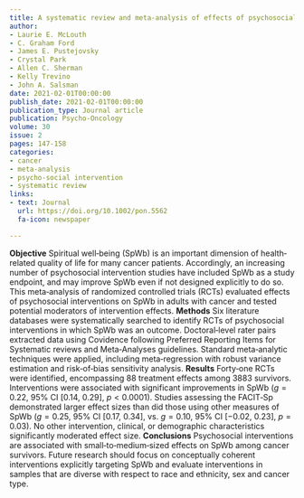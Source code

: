 ```yaml
---
title: A systematic review and meta-analysis of effects of psychosocial interventions on spiritual well-being in adults with cancer
author:
- Laurie E. McLouth
- C. Graham Ford
- James E. Pustejovsky
- Crystal Park
- Allen C. Sherman
- Kelly Trevino
- John A. Salsman
date: 2021-02-01T00:00:00
publish_date: 2021-02-01T00:00:00
publication_type: Journal article
publication: Psycho-Oncology
volume: 30 
issue: 2
pages: 147-158
categories:
- cancer
- meta-analysis
- psycho-social intervention
- systematic review
links:
- text: Journal
  url: https://doi.org/10.1002/pon.5562
  fa-icon: newspaper

---
```



__Objective__
Spiritual well‐being (SpWb) is an important dimension of health‐related quality of life for many cancer patients. Accordingly, an increasing number of psychosocial intervention studies have included SpWb as a study endpoint, and may improve SpWb even if not designed explicitly to do so. This meta‐analysis of randomized controlled trials (RCTs) evaluated effects of psychosocial interventions on SpWb in adults with cancer and tested potential moderators of intervention effects.
__Methods__
Six literature databases were systematically searched to identify RCTs of psychosocial interventions in which SpWb was an outcome. Doctoral‐level rater pairs extracted data using Covidence following Preferred Reporting Items for Systematic reviews and Meta‐Analyses guidelines. Standard meta‐analytic techniques were applied, including meta‐regression with robust variance estimation and risk‐of‐bias sensitivity analysis.
__Results__
Forty‐one RCTs were identified, encompassing 88 treatment effects among 3883 survivors. Interventions were associated with significant improvements in SpWb ($g = 0.22$, 95% CI [0.14, 0.29], $p < 0.0001$). Studies assessing the FACIT‐Sp demonstrated larger effect sizes than did those using other measures of SpWb ($g = 0.25$, 95% CI [0.17, 0.34], vs. $g = 0.10$, 95% CI [−0.02, 0.23], $p = 0.03$). No other intervention, clinical, or demographic characteristics significantly moderated effect size.
__Conclusions__
Psychosocial interventions are associated with small‐to‐medium‐sized effects on SpWb among cancer survivors. Future research should focus on conceptually coherent interventions explicitly targeting SpWb and evaluate interventions in samples that are diverse with respect to race and ethnicity, sex and cancer type.

